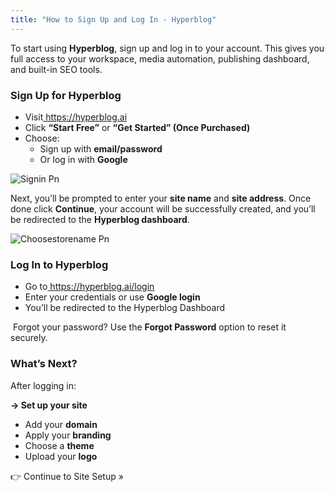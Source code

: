 ```yaml
---
title: "How to Sign Up and Log In - Hyperblog"
---
```


To start using **Hyperblog**, sign up and log in to your account. This gives you full access to your workspace, media automation, publishing dashboard, and built-in SEO tools.

### **Sign Up for Hyperblog**

- Visit[ <u>https://hyperblog.ai</u>](https://hyperblog.ai)
- Click **“Start Free”** or **“Get Started” (Once Purchased)**
- Choose:
  - Sign up with **email/password**
  - Or log in with **Google**

![Signin Pn](/images/signin.png)

Next, you’ll be prompted to enter your **site name** and **site address**. Once done click **Continue**, your account will be successfully created, and you’ll be redirected to the **Hyperblog dashboard**.

![Choosestorename Pn](/images/choosestorename.png)

### **Log In to Hyperblog**

- Go to[ <u>https://hyperblog.ai/login</u>](https://hyperblog.ai/login)
- Enter your credentials or use **Google login**
- You’ll be redirected to the Hyperblog Dashboard

 Forgot your password? Use the **Forgot Password** option to reset it securely.

### **What’s Next?**

After logging in:

**→ Set up your site**

- Add your **domain**
- Apply your **branding**
- Choose a **theme**
- Upload your **logo**

👉 Continue to Site Setup »